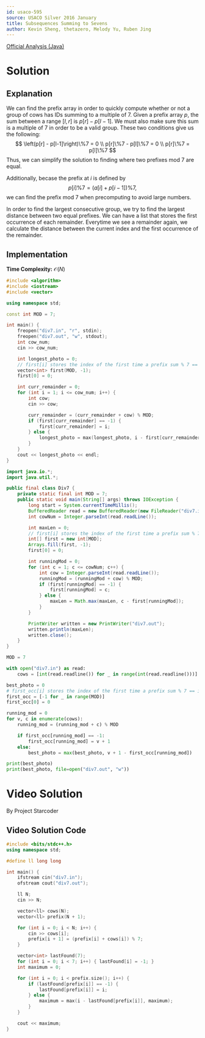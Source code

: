```yaml
---
id: usaco-595
source: USACO Silver 2016 January
title: Subsequences Summing to Sevens
author: Kevin Sheng, thetazero, Melody Yu, Ruben Jing
---
```


[Official Analysis (Java)](http://www.usaco.org/current/data/sol_div7_silver_jan16.html)

# Solution

## Explanation

We can find the prefix array in order to quickly compute whether or not a group of cows has IDs summing to a multiple of $7$.
Given a prefix array $p$, the sum between a range $[l, r]$ is $p[r] - p[l-1]$. We must also make sure this sum is a multiple
of $7$ in order to be a valid group. These two conditions give us the following:
$$
\left(p[r] - p[l-1]\right)\%7 = 0 \\
p[r]\%7 - p[l]\%7 = 0 \\
p[r]\%7 = p[l]\%7
$$
Thus, we can simplify the solution to finding where two prefixes mod $7$ are equal.

Additionally, becase the prefix at $i$ is defined by
$$
p[i]\%7 = \left(a[i]+p[i-1]\right)\%7,
$$
we can find the prefix mod $7$ when precomputing to avoid large numbers.

In order to find the largest consecutive group, we try to find the largest distance between two equal prefixes. We can have
a list that stores the first occurrence of each remainder. Everytime we see a remainder again, we calculate the distance
between the current index and the first occurrence of the remainder.

## Implementation

**Time Complexity:** $\mathcal{O}(N)$

<LanguageSection>
<CPPSection>

```cpp
#include <algorithm>
#include <iostream>
#include <vector>

using namespace std;

const int MOD = 7;

int main() {
	freopen("div7.in", "r", stdin);
	freopen("div7.out", "w", stdout);
	int cow_num;
	cin >> cow_num;

	int longest_photo = 0;
	// first[i] stores the index of the first time a prefix sum % 7 == i
	vector<int> first(MOD, -1);
	first[0] = 0;

	int curr_remainder = 0;
	for (int i = 1; i <= cow_num; i++) {
		int cow;
		cin >> cow;

		curr_remainder = (curr_remainder + cow) % MOD;
		if (first[curr_remainder] == -1) {
			first[curr_remainder] = i;
		} else {
			longest_photo = max(longest_photo, i - first[curr_remainder]);
		}
	}
	cout << longest_photo << endl;
}
```

</CPPSection>
<JavaSection>

```java
import java.io.*;
import java.util.*;

public final class Div7 {
	private static final int MOD = 7;
	public static void main(String[] args) throws IOException {
		long start = System.currentTimeMillis();
		BufferedReader read = new BufferedReader(new FileReader("div7.in"));
		int cowNum = Integer.parseInt(read.readLine());

		int maxLen = 0;
		// first[i] stores the index of the first time a prefix sum % 7 == i
		int[] first = new int[MOD];
		Arrays.fill(first, -1);
		first[0] = 0;

		int runningMod = 0;
		for (int c = 1; c <= cowNum; c++) {
			int cow = Integer.parseInt(read.readLine());
			runningMod = (runningMod + cow) % MOD;
			if (first[runningMod] == -1) {
				first[runningMod] = c;
			} else {
				maxLen = Math.max(maxLen, c - first[runningMod]);
			}
		}

		PrintWriter written = new PrintWriter("div7.out");
		written.println(maxLen);
		written.close();
	}
}
```

</JavaSection>
<PySection>

```py
MOD = 7

with open("div7.in") as read:
	cows = [int(read.readline()) for _ in range(int(read.readline()))]

best_photo = 0
# first_occ[i] stores the index of the first time a prefix sum % 7 == i
first_occ = [-1 for _ in range(MOD)]
first_occ[0] = 0

running_mod = 0
for v, c in enumerate(cows):
	running_mod = (running_mod + c) % MOD

	if first_occ[running_mod] == -1:
		first_occ[running_mod] = v + 1
	else:
		best_photo = max(best_photo, v + 1 - first_occ[running_mod])

print(best_photo)
print(best_photo, file=open("div7.out", "w"))
```

</PySection>

</LanguageSection>

# Video Solution

By Project Starcoder

<YouTube id="wXNhLjiuTgw" />

## Video Solution Code

<LanguageSection>
<CPPSection>

```cpp
#include <bits/stdc++.h>
using namespace std;

#define ll long long

int main() {
	ifstream cin("div7.in");
	ofstream cout("div7.out");

	ll N;
	cin >> N;

	vector<ll> cows(N);
	vector<ll> prefix(N + 1);

	for (int i = 0; i < N; i++) {
		cin >> cows[i];
		prefix[i + 1] = (prefix[i] + cows[i]) % 7;
	}

	vector<int> lastFound(7);
	for (int i = 0; i < 7; i++) { lastFound[i] = -1; }
	int maximum = 0;

	for (int i = 0; i < prefix.size(); i++) {
		if (lastFound[prefix[i]] == -1) {
			lastFound[prefix[i]] = i;
		} else {
			maximum = max(i - lastFound[prefix[i]], maximum);
		}
	}

	cout << maximum;
}
```

</CPPSection>

</LanguageSection>
